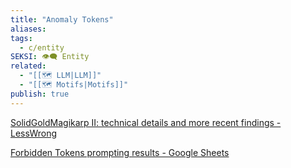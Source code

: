 ```yaml
---
title: "Anomaly Tokens"
aliases: 
tags:
  - c/entity
SEKSI: 👁️‍🗨️ Entity
related:
  - "[[🗺️ LLM|LLM]]"
  - "[[🗺️ Motifs|Motifs]]"
publish: true
---
```




[SolidGoldMagikarp II: technical details and more recent findings - LessWrong](https://www.lesswrong.com/posts/Ya9LzwEbfaAMY8ABo/solidgoldmagikarp-ii-technical-details-and-more-recent)

[Forbidden Tokens prompting results - Google Sheets](https://docs.google.com/spreadsheets/d/1PAZNCks11qoUpiojTJpj0odCYQL2_HGQgam8HSwAopQ/edit#gid=0)
